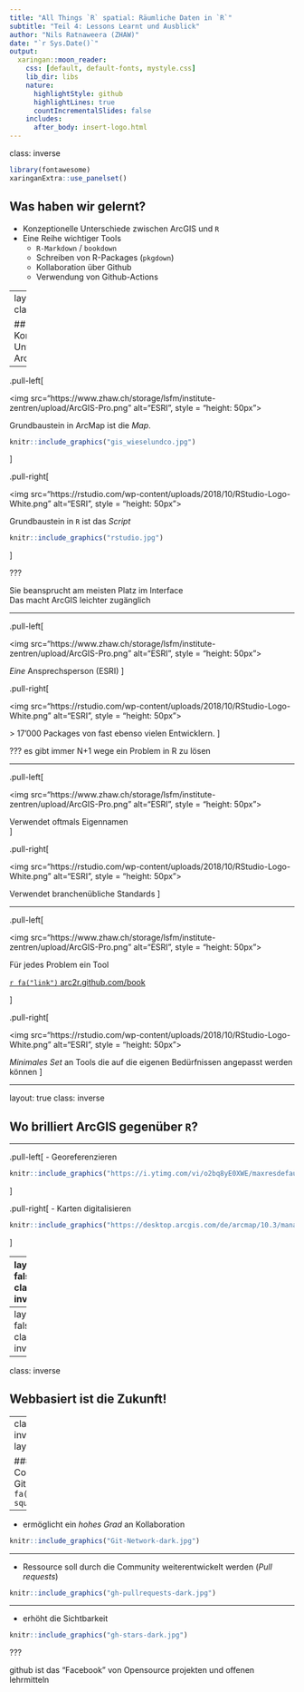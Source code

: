 ```yaml
---
title: "All Things `R` spatial: Räumliche Daten in `R`"
subtitle: "Teil 4: Lessons Learnt und Ausblick"
author: "Nils Ratnaweera (ZHAW)"
date: "`r Sys.Date()`"
output:
  xaringan::moon_reader:
    css: [default, default-fonts, mystyle.css]
    lib_dir: libs
    nature:
      highlightStyle: github
      highlightLines: true
      countIncrementalSlides: false
    includes:
      after_body: insert-logo.html
---
```

class: inverse

```r
library(fontawesome)
xaringanExtra::use_panelset()
```

## Was haben wir gelernt?

- Konzeptionelle Unterschiede zwischen ArcGIS und `R`
- Eine Reihe wichtiger Tools
  - `R-Markdown` / `bookdown`
  - Schreiben von R-Packages (`pkgdown`)
  - Kollaboration über Github
  - Verwendung von Github-Actions



---
layout: true
class: inverse

## Konzeptionelle Unterschiede ArcGIS ↔ `R`


---

.pull-left[

<img src="https://www.zhaw.ch/storage/lsfm/institute-zentren/upload/ArcGIS-Pro.png" alt="ESRI", style = "height: 50px">

Grundbaustein in ArcMap ist die *Map*. 
```r
knitr::include_graphics("gis_wieselundco.jpg")
```

]

.pull-right[


<img src="https://rstudio.com/wp-content/uploads/2018/10/RStudio-Logo-White.png" alt="ESRI", style = "height: 50px">


Grundbaustein in `R` ist das *Script*

```r
knitr::include_graphics("rstudio.jpg")
```

]





???

Sie beansprucht am meisten Platz im Interface  
Das macht ArcGIS leichter zugänglich



---


.pull-left[

<img src="https://www.zhaw.ch/storage/lsfm/institute-zentren/upload/ArcGIS-Pro.png" alt="ESRI", style = "height: 50px">


*Eine* Ansprechsperson (ESRI)
]

.pull-right[

<img src="https://rstudio.com/wp-content/uploads/2018/10/RStudio-Logo-White.png" alt="ESRI", style = "height: 50px">

\> 17'000 Packages von fast ebenso vielen Entwicklern.
]



???
es gibt immer N+1 wege ein Problem in R zu lösen 

---

.pull-left[

<img src="https://www.zhaw.ch/storage/lsfm/institute-zentren/upload/ArcGIS-Pro.png" alt="ESRI", style = "height: 50px">

Verwendet oftmals Eigennamen  <!-- Beispiel Clip, Select,  -->  
]

.pull-right[

<img src="https://rstudio.com/wp-content/uploads/2018/10/RStudio-Logo-White.png" alt="ESRI", style = "height: 50px">


Verwendet branchenübliche Standards
]


---

.pull-left[

<img src="https://www.zhaw.ch/storage/lsfm/institute-zentren/upload/ArcGIS-Pro.png" alt="ESRI", style = "height: 50px">


Für jedes Problem ein Tool

[`r fa("link")` arc2r.github.com/book](https://arc2r.github.io/book/20_Geoprocessing_Tools.html)


]

.pull-right[

<img src="https://rstudio.com/wp-content/uploads/2018/10/RStudio-Logo-White.png" alt="ESRI", style = "height: 50px">


*Minimales Set* an Tools die auf die eigenen Bedürfnissen angepasst werden können 
]

---

layout: true
class: inverse

## Wo brilliert ArcGIS gegenüber `R`?


---


.pull-left[
- Georeferenzieren

```r
knitr::include_graphics("https://i.ytimg.com/vi/o2bq8yE0XWE/maxresdefault.jpg")
```



]

.pull-right[
- Karten digitalisieren


```r
knitr::include_graphics("https://desktop.arcgis.com/de/arcmap/10.3/manage-data/creating-new-features/GUID-D6396C58-0375-402D-B3C2-441E76A18AED-web.png")
```

]

---
layout: false
class: invert

## Verwendung von R-Markdown, `bookdown`


- Text und R-Code existieren im *gleichen* Dokument
- Kein Copy & Paste von Code bzw. dessen Outputs 


.panelset[
.panel[.panel-name[RMarkdown]

```r
knitr::include_graphics("rmarkdown-example.jpg")

```
]

.panel[.panel-name[Output]

```r
knitr::include_graphics("rmarkdown-example-output.jpg")

```
]
]

???

Outputs wie zum Beispiel Grafiken, Messages, Karten

---
layout: false
class: inverse



---
class: inverse 


## Webbasiert ist die Zukunft!

---
class: inverse 
layout: true



### Source Code auf Github  `r fa("github-square")` 


---

- ermöglicht ein *hohes Grad* an Kollaboration 

```r
knitr::include_graphics("Git-Network-dark.jpg")

```

---

- Ressource soll durch die Community weiterentwickelt werden (*Pull requests*)

```r
knitr::include_graphics("gh-pullrequests-dark.jpg")

```

---

- erhöht die Sichtbarkeit

```r
knitr::include_graphics("gh-stars-dark.jpg")

```


???

github ist das "Facebook" von Opensource projekten und offenen lehrmitteln
  



